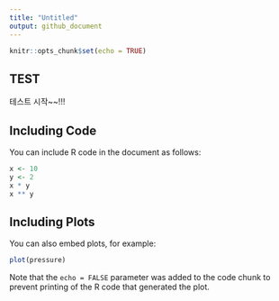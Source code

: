 ```yaml
---
title: "Untitled"
output: github_document
---
```


```r
knitr::opts_chunk$set(echo = TRUE)
```

## TEST
테스트 시작~~!!!

## Including Code

You can include R code in the document as follows:

```r
x <- 10
y <- 2
x * y
x ** y
```

## Including Plots

You can also embed plots, for example:

```r
plot(pressure)
```

Note that the `echo = FALSE` parameter was added to the code chunk to prevent printing of the R code that generated the plot.
